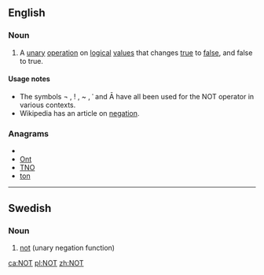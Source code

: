 {{also|not|nöt|nøt|nót|nốt|Not}}
==English==

===Noun===
{{en-noun}}

# {{mathematics|logic}} A [[unary]] [[operation]] on [[logical]] [[value]]s that changes [[true]] to [[false]], and false to true.

====Usage notes====
* The symbols ¬ , ! , ~ , ˈ and Ā have all been used for the NOT operator in various contexts.
* Wikipedia has an article on [http://en.wikipedia.org/wiki/Negation negation].

===Anagrams===
* {{alphagram|not}}
* [[Ont#English|Ont]]
* [[TNO#English|TNO]]
* [[ton#English|ton]]


----

==Swedish==

===Noun===
{{infl|sv|noun}}

# [[not]] (unary negation function)

{{tbot entry|Swedish|not|2007|November}}

[[ca:NOT]]
[[pl:NOT]]
[[zh:NOT]]